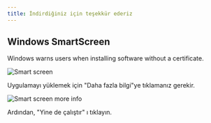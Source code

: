 ```yaml
---
title: İndirdiğiniz için teşekkür ederiz
---
```



<CardGrid>
<LinkCard href="/contributing" title="Contribute to the project" />
<LinkCard href="https://linwood.dev/matrix" title="Join the community" />
</CardGrid>

## Windows SmartScreen

Windows warns users when installing software without a certificate.

![Smart screen](@assets/img/smart-screen.png)

Uygulamayı yüklemek için "Daha fazla bilgi"ye tıklamanız gerekir.

![Smart screen more info](@assets/img/smart-screen-more-info.png)

Ardından, "Yine de çalıştır" ı tıklayın.

